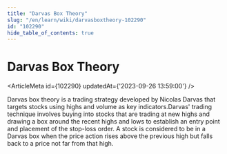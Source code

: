 ```yaml
---
title: "Darvas Box Theory"
slug: "/en/learn/wiki/darvasboxtheory-102290"
id: "102290"
hide_table_of_contents: true
---
```



# Darvas Box Theory

<ArticleMeta id={102290} updatedAt={'2023-09-26 13:59:00'} />
<div className='border-solid border-b border-t-0 my-4 border-[var(--ifm-color-gray-300)]' />

Darvas box theory is a trading strategy developed by Nicolas Darvas that targets stocks using highs and volume as key indicators.Darvas' trading technique involves buying into stocks that are trading at new highs and drawing a box around the recent highs and lows to establish an entry point and placement of the stop-loss order. A stock is considered to be in a Darvas box when the price action rises above the previous high but falls back to a price not far from that high.
